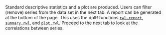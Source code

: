 Standard descriptive statistics and a plot are produced. Users can filter (remove) series from the data set in the next tab. A report can be generated at the bottom of the page. This uses the dplR functions [`rwl.report`](https://rdrr.io/cran/dplR/man/rwl.report.html), [`summary.rwl`](https://rdrr.io/cran/dplR/man/rwl.stats.html), and [`plot.rwl`](https://rdrr.io/cran/dplR/man/plot.rwl.html). Proceed to the next tab to look at the correlations between series. 
